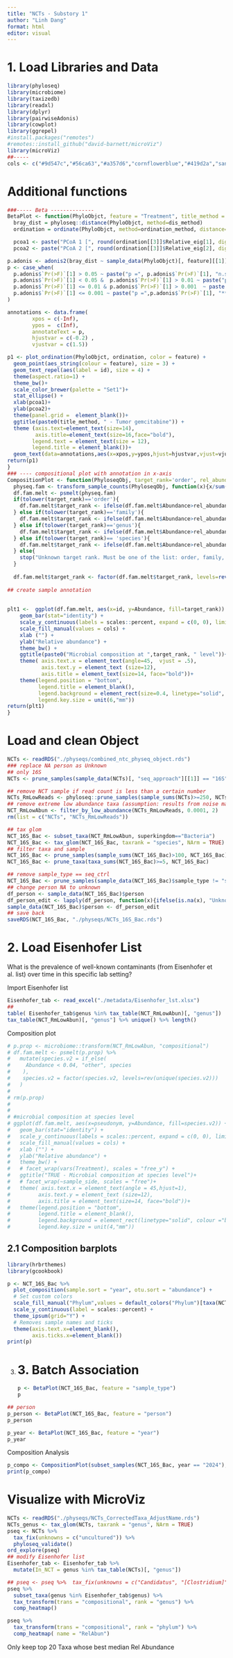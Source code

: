 ```yaml
---
title: "NCTs - Substory 1"
author: "Linh Dang"
format: html
editor: visual
---
```


# 1. Load Libraries and Data

```r
library(phyloseq)
library(microbiome)
library(taxizedb)
library(readxl)
library(dplyr)
library(pairwiseAdonis)
library(cowplot)
library(ggrepel)
#install.packages("remotes")
#remotes::install_github("david-barnett/microViz")
library(microViz)
##-----
cols <- c("#9d547c","#56ca63","#a357d6","cornflowerblue","#419d2a","sandybrown","red3","peachpuff","cyan","paleturquoise3","mistyrose","mediumpurple","mediumseagreen","mediumorchid","moccasin","orange4","olivedrab","midnightblue","papayawhip","palevioletred4","brown1","greenyellow","orchid","navy","darkred","navajowhite1","mistyrose1","grey85","#525fd6","red2","#8cbe3a","#c944aa","indianred3","#5ba557","#9e66cb","#c1b735","#6d82ec","grey25","#e69728","#6654b0","lightsalmon3","lightcyan1","khaki1","seagreen1","plum1","lightsteelblue1","palevioletred3","mintcream","magenta3","#799330","#da7fdf","#3c782c","#e44586","blue4","#63c996","#dc3f53","#49cbc8","#cf3f29","#4fabda","#da6c2b","#598bd1","#b78c24","#8d4191","#a0b971","slategray1","sienna","plum1","lightyellow1","lightskyblue3","linen","limegreen","cornsilk1","mediumaquamarine","gray14","gold3","darkviolet","#b2386a","#479d71","#ae4341","#2ba198","#e07557","#5361a3","#dda353","#aa98df","#5b6114","#dc89bf","#327243","slateblue1","#e57b94","#277257","#9b62a0","#bbab59","#98495a","#526229","#d8827d","#857624","gray40","#9a4a22","#7c7d46","mediumslateblue","lemonchiffon1","#e3a073","#9e6b33", "gray74","slateblue1","rosybrown3", "lawngreen","gainsboro","dodgerblue3","deeppink3","firebrick3", "orchid2", "olivedrab1", "ivory3", "darkseagreen", "bisque2", "darkgoldenrod2", "blue2", "skyblue", "seashell2", "turquoise", "tan1", "seagreen2", "palevioletred3", "linen", "steelblue4","ghostwhite","dodgerblue1","deeppink1","firebrick1", "limegreen", "purple3", "khaki3", "snow3", "darkslategray","darkorchid","lavender", "magenta2", "palegreen", "salmon", "maroon", "cyan2","#671408","#FAEBD7","#7FFFD4","#F0FFFF","#A52A2A","burlywood","cadetblue","#7FFF00","chocolate","cornsilk","slateblue1","#FF7F50","red1","#008B8B","darkgoldenrod1","darkolivegreen","darkorange4","white","hotpink","honeydew1","goldenrod2","darkgreen","oldlace","darkslategray3","navajowhite3","orchid4","gray25","#F0924D")
```

# Additional functions

```r
###----- Beta --------------
BetaPlot <- function(PhyloObjct, feature = "Treatment", title_method = "Original", dis_method = "bray", ordination_method = "PCoA"){
  bray_dist = phyloseq::distance(PhyloObjct, method=dis_method)
  ordination = ordinate(PhyloObjct, method=ordination_method, distance=bray_dist)

  pcoa1 <- paste("PCoA 1 [", round(ordination[[3]]$Relative_eig[1], digits = 3)*100, "%]", sep = "")
  pcoa2 <- paste("PCoA 2 [", round(ordination[[3]]$Relative_eig[2], digits = 3)*100, "%]", sep = "")

p.adonis <- adonis2(bray_dist ~ sample_data(PhyloObjct)[, feature][[1]])
p <- case_when(
  p.adonis$`Pr(>F)`[1] > 0.05 ~ paste("p =", p.adonis$`Pr(>F)`[1], "n.s.", sep = " "),
  p.adonis$`Pr(>F)`[1] < 0.05 &  p.adonis$`Pr(>F)`[1] > 0.01 ~ paste("p =", p.adonis$`Pr(>F)`[1], "*", sep = " "),
  p.adonis$`Pr(>F)`[1] <= 0.01 & p.adonis$`Pr(>F)`[1] > 0.001  ~ paste("p =", p.adonis$`Pr(>F)`[1], "**", sep = " "),
  p.adonis$`Pr(>F)`[1] <= 0.001 ~ paste("p =",p.adonis$`Pr(>F)`[1], "***", sep = " "),
)

annotations <- data.frame(
        xpos = c(-Inf),
        ypos =  c(Inf),
        annotateText = p,
        hjustvar = c(-0.2) ,
        vjustvar = c(1.5))

p1 <- plot_ordination(PhyloObjct, ordination, color = feature) +
  geom_point(aes_string(colour = feature), size = 3) +
  geom_text_repel(aes(label = id), size = 4) +
  theme(aspect.ratio=1) +
  theme_bw()+
  scale_color_brewer(palette = "Set1")+
  stat_ellipse() +
  xlab(pcoa1)+
  ylab(pcoa2)+
  theme(panel.grid =  element_blank())+
  ggtitle(paste0(title_method, " - Tumor gemcitabine")) +
  theme (axis.text=element_text(size=14),
         axis.title=element_text(size=16,face="bold"),
        legend.text = element_text(size = 12),
        legend.title = element_blank())+
  geom_text(data=annotations,aes(x=xpos,y=ypos,hjust=hjustvar,vjust=vjustvar,label=annotateText), size = 4.5, inherit.aes = FALSE)
return(p1)
}
### ---- compositional plot with annotation in x-axis
CompositionPlot <- function(PhyloseqObj, target_rank='order', rel_abundance=0.03){
  physeq.fam <- transform_sample_counts(PhyloseqObj, function(x){x/sum(x)})
  df.fam.melt <- psmelt(physeq.fam)
  if(tolower(target_rank)=='order'){
    df.fam.melt$target_rank <- ifelse(df.fam.melt$Abundance>rel_abundance,as.character(df.fam.melt$order), "others")
  } else if(tolower(target_rank)=='family'){
    df.fam.melt$target_rank <- ifelse(df.fam.melt$Abundance>rel_abundance,as.character(df.fam.melt$family), "others")
  } else if(tolower(target_rank)=='genus'){
    df.fam.melt$target_rank <- ifelse(df.fam.melt$Abundance>rel_abundance,as.character(df.fam.melt$genus), "others")
  } else if(tolower(target_rank)== 'species'){
    df.fam.melt$target_rank <- ifelse(df.fam.melt$Abundance>rel_abundance,as.character(df.fam.melt$species), "others")
  } else{
    stop("Unknown target rank. Must be one of the list: order, family, genus, species.")
  }
  
  df.fam.melt$target_rank <- factor(df.fam.melt$target_rank, levels=rev(unique(df.fam.melt$target_rank)))
  
## create sample annotation
  
  
plt1 <-  ggplot(df.fam.melt, aes(x=id, y=Abundance, fill=target_rank)) +
    geom_bar(stat="identity") +
    scale_y_continuous(labels = scales::percent, expand = c(0, 0), limits = c(0, 1.02)) +
    scale_fill_manual(values = cols) +
    xlab ("") +
    ylab("Relative abundance") +
    theme_bw() +
    ggtitle(paste0("Microbial composition at ",target_rank, " level"))+
    theme( axis.text.x = element_text(angle=45,  vjust = .5),
           axis.text.y = element_text (size=12),
           axis.title = element_text(size=14, face="bold"))+
    theme(legend.position = "bottom",
          legend.title = element_blank(),
          legend.background = element_rect(size=0.4, linetype="solid", colour ="black"),
          legend.key.size = unit(6,"mm")) 
return(plt1)
}
```

# Load and clean Object

```r
NCTs <- readRDS("./physeqs/combined_ntc_physeq_object.rds")
### replace NA person as Unknown
## only 16S
NCTs <- prune_samples(sample_data(NCTs)[, "seq_approach"][[1]] == "16S", NCTs)

## remove NCT sample if read count is less than a certain number
NCTs_RmLowReads <- phyloseq::prune_samples(sample_sums(NCTs)>=250, NCTs)
## remove extreme low abundance taxa (assumption: results from noise mapping)
NCT_RmLowAbun <- filter_by_low_abundance(NCTs_RmLowReads, 0.0001, 2)
rm(list = c("NCTs", "NCTs_RmLowReads"))

## tax glom
NCT_16S_Bac <- subset_taxa(NCT_RmLowAbun, superkingdom=="Bacteria")
NCT_16S_Bac <- tax_glom(NCT_16S_Bac, taxrank = "species", NArm = TRUE)
## filter taxa and sample
NCT_16S_Bac <- prune_samples(sample_sums(NCT_16S_Bac)>100, NCT_16S_Bac)
NCT_16S_Bac <- prune_taxa(taxa_sums(NCT_16S_Bac)>=5, NCT_16S_Bac)

## remove sample_type == seq_ctrl
NCT_16S_Bac <- prune_samples(sample_data(NCT_16S_Bac)$sample_type != "seq_ctrl", NCT_16S_Bac)
## change person NA to unknown
df_person <- sample_data(NCT_16S_Bac)$person
df_person_edit <- lapply(df_person, function(x){ifelse(is.na(x), "Unknown", x)}) %>% unlist()
sample_data(NCT_16S_Bac)$person <- df_person_edit
## save back
saveRDS(NCT_16S_Bac, "./physeqs/NCTs_16S_Bac.rds")
```

# 2. Load Eisenhofer List

What is the prevalence of well-known contaminants (from Eisenhofer et al. list) over time in this specific lab setting?

Import Eisenhofer list

```r
Eisenhofer_tab <- read_excel("./metadata/Eisenhofer_lst.xlsx")
## 
table( Eisenhofer_tab$genus %in% tax_table(NCT_RmLowAbun)[, "genus"])
tax_table(NCT_RmLowAbun)[, "genus"] %>% unique() %>% length()
```

Composition plot

```r
# p.prop <- microbiome::transform(NCT_RmLowAbun, "compositional") 
# df.fam.melt <- psmelt(p.prop) %>% 
#   mutate(species.v2 = if_else(
#     Abundance < 0.04, "other", species 
#    ),
#    species.v2 = factor(species.v2, levels=rev(unique(species.v2)))
#   ) 
# 
# rm(p.prop)
# 
# 
# #microbial composition at species level
# ggplot(df.fam.melt, aes(x=pseudonym, y=Abundance, fill=species.v2)) +
#   geom_bar(stat="identity") +
#   scale_y_continuous(labels = scales::percent, expand = c(0, 0), limits = c(0, 1.02)) +
#   scale_fill_manual(values = cols) +
#   xlab ("") +
#   ylab("Relative abundance") +
#   theme_bw() +
#   # facet_wrap(vars(Treatment), scales = "free_y") +
#   ggtitle("TRUE - Microbial composition at species level")+
#   # facet_wrap(~sample_side, scales = "free")+
#   theme( axis.text.x = element_text(angle = 45,hjust=1),
#         axis.text.y = element_text (size=12),
#         axis.title = element_text(size=14, face="bold"))+
#   theme(legend.position = "bottom",
#         legend.title = element_blank(),
#         legend.background = element_rect(linetype="solid", colour ="black"),
#         legend.key.size = unit(4,"mm"))
```

## 2.1 Composition barplots

```r
library(hrbrthemes)
library(gcookbook)

p <- NCT_16S_Bac %>%
  plot_composition(sample.sort = "year", otu.sort = "abundance") +
  # Set custom colors
  scale_fill_manual("Phylum",values = default_colors("Phylum")[taxa(NCT_16S_Bac)]) +
  scale_y_continuous(label = scales::percent) + 
  theme_ipsum(grid="Y") +
  # Removes sample names and ticks
  theme(axis.text.x=element_blank(), 
        axis.ticks.x=element_blank())
print(p)
```

3.  

    # 3. Batch Association

    ```r
    p <- BetaPlot(NCT_16S_Bac, feature = "sample_type")
    p
    ```

```r
## person
p_person <- BetaPlot(NCT_16S_Bac, feature = "person")
p_person
```

```r
p_year <- BetaPlot(NCT_16S_Bac, feature = "year")
p_year
```

Composition Analysis

```r
p_compo <- CompositionPlot(subset_samples(NCT_16S_Bac, year == "2024"), target_rank = "family")
print(p_compo)
```

# Visualize with MicroViz

```r
NCTs <- readRDS("./physeqs/NCTs_CorrectedTaxa_AdjustName.rds")
NCTs_genus <- tax_glom(NCTs, taxrank = "genus", NArm = TRUE)
pseq <- NCTs %>%  
  tax_fix(unknowns = c("uncultured")) %>% 
  phyloseq_validate()
ord_explore(pseq)
## modify Eisenhofer list
Eisenhofer_tab <- Eisenhofer_tab %>% 
  mutate(In_NCT = genus %in% tax_table(NCTs)[, "genus"])
```

```r
## pseq <- pseq %>%  tax_fix(unknowns = c("Candidatus", "[Clostridium]", "bacterium"))
pseq %>% 
  subset_taxa(genus %in% Eisenhofer_tab$genus) %>% 
  tax_transform(trans = "compositional", rank = "genus") %>% 
  comp_heatmap()
```

```r
pseq %>% 
  tax_transform(trans = "compositional", rank = "phylum") %>% 
  comp_heatmap( name = "RelAbun")
```

Only keep top 20 Taxa whose best median Rel Abundance
